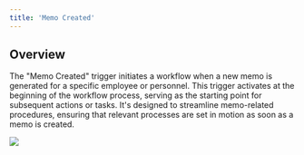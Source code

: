 ```yaml
---
title: 'Memo Created'
---
```


## Overview

The "Memo Created" trigger initiates a workflow when a new memo is generated for a specific employee or personnel. This trigger activates at the beginning of the workflow process, serving as the starting point for subsequent actions or tasks. It's designed to streamline memo-related procedures, ensuring that relevant processes are set in motion as soon as a memo is created.

![](/images/workflows/memo_created001.png)